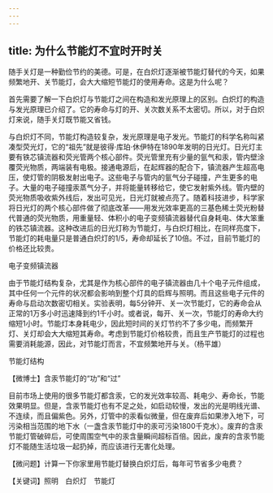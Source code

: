 ```yaml
---
---
---
```

title: 为什么节能灯不宜时开时关
---




随手关灯是一种勤俭节约的美德。可是，在白炽灯逐渐被节能灯替代的今天，如果频繁地开、关节能灯，会大大缩短节能灯的使用寿命。这是为什么呢？

首先需要了解一下白炽灯与节能灯之间在构造和发光原理上的区别。白炽灯的构造与发光原理已介绍了。它的寿命与灯的开、关次数关系不太密切。所以，对于白炽灯来说，随手关灯既节能又省钱。

与白炽灯不同，节能灯构造较复杂，发光原理是电子发光。节能灯的科学名称叫紧凑型荧光灯，它的“祖先”就是彼得·库珀·休伊特在1890年发明的日光灯。日光灯主要有铁芯镇流器和荧光管两个核心部件。荧光管里充有少量的氩气和汞，管内壁涂覆荧光物质，两端装有电极。接通电源后，在起辉器的配合下，镇流器产生超高电压，使灯管的阴极发射出电子。这些电子与管内的氩气分子碰撞，产生更多的电子。大量的电子碰撞汞蒸气分子，并将能量转移给它，使它发射紫外线。管内壁的荧光物质吸收紫外线后，发出可见光，日光灯就被点亮了。随着科技进步，科学家将日光灯的两个核心部件做了彻底改革——用发光效率更高的三基色稀土荧光粉替代普通的荧光物质，用重量轻、体积小的电子变频镇流器替代自身耗电、体大笨重的铁芯镇流器。这种改进后的日光灯称为节能灯，与白炽灯相比，在同样亮度下，节能灯的耗电量只是普通白炽灯的1/5，寿命却延长了10倍。不过，目前节能灯的价格还比较贵。

电子变频镇流器



由于节能灯结构复杂，尤其是作为核心部件的电子镇流器由几十个电子元件组成，其中任何一个元件的状况都会影响到整个灯具的启辉与照明。而且这些电子元件的寿命与启动次数密切相关。实验表明，每5分钟开、关一次节能灯，它的寿命会从正常的1万多小时迅速降到约1千小时。或者说，每开、关一次，节能灯的寿命大约缩短1小时。节能灯本身耗电少，因此短时间的关灯节约不了多少电，而频繁开灯、关灯却会大大缩短其寿命。考虑到节能灯价格较贵，而且生产节能灯的过程也需要消耗能源，因此，对节能灯而言，不宜频繁地开与关。（杨平雄）

节能灯结构





【微博士】含汞节能灯的“功”和“过”



目前市场上使用的很多节能灯都含汞，它的发光效率较高、耗电少、寿命长，节能效果明显。但是，含汞节能灯也有不足之处，如启动较慢，发出的光是明线光谱、不连续，而且偏紫色。另外，灯管中的汞看似微量，但在废弃后如果渗入地下，可污染相当范围的地下水（一盏含汞节能灯中的汞可污染1800千克水）。废弃的含汞节能灯管破碎后，可使周围空气中的汞含量瞬间超标百倍。因此，废弃的含汞节能灯不能随生活垃圾一起扔掉，而应该进行无害化处理。

【微问题】计算一下你家里用节能灯替换白炽灯后，每年可节省多少电费？

【关键词】照明　白炽灯　节能灯